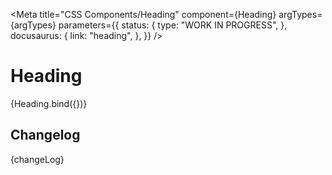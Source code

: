 
<Meta
  title="CSS Components/Heading"
  component={Heading}
  argTypes={argTypes}
  parameters={{
    status: {
      type: "WORK IN PROGRESS",
    },
    docusaurus: {
      link: "heading",
    },
  }}
/>

# Heading

<Canvas>
  <Story name="Heading" args={{ ...defaultArgs, type: "h1", distanced: false, textContent: "Heading" }}>
    {Heading.bind({})}
  </Story>
</Canvas>

<ArgsTable story="Heading" />

## Changelog

<Description>{changeLog}</Description>
